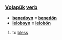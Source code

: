 === [[Volapük]]  [[verb]] === 

*'''[[benedoyn]] = [[benedön]]'''
*'''[[leloboyn]] = [[lelobön]]''' 

# to [[bless]]